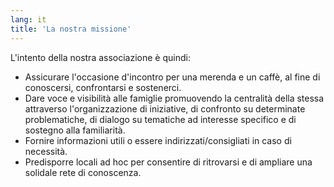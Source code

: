 ```yaml
---
lang: it
title: 'La nostra missione'
---
```


L'intento della nostra associazione è quindi:
- Assicurare l'occasione d'incontro per una merenda e un caffè, al fine di conoscersi, confrontarsi e sostenerci.
- Dare voce e visibilità alle famiglie promuovendo la centralità della stessa attraverso l'organizzazione di iniziative, di confronto su determinate problematiche, di dialogo su tematiche ad interesse specifico e di sostegno alla familiarità.
- Fornire informazioni utili o essere indirizzati/consigliati in caso di necessità.
- Predisporre locali ad hoc per consentire di ritrovarsi e di ampliare una solidale rete di conoscenza.
